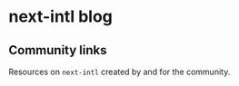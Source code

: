 
# next-intl blog

<div className="flex flex-col gap-4 py-8">
  <CommunityLink
    href="/blog/date-formatting-nextjs"
    title="Reliable date formatting in Next.js"
    date="Sep 25, 2024"
    author="By Jan Amann"
  />
  <CommunityLink
    href="/blog/next-intl-3-0"
    title="next-intl 3.0"
    date="Nov 14, 2023"
    author="By Jan Amann"
  />
  <CommunityLink
    href="/blog/translations-outside-of-react-components"
    title="How (not) to use translations outside of React components"
    date="Apr 21, 2023"
    author="By Jan Amann"
  />
</div>

## Community links

Resources on `next-intl` created by and for the community.

<div className="flex flex-col gap-4 py-8">
  <CommunityLink
    href="https://crowdin.com/blog/2024/02/19/next-js-internationalization"
    title="Next.js i18n: Going international with next-intl"
    date="Feb 19, 2024"
    author="By Jan Amann for Crowdin"
    target="_blank"
    type="article"
  />
  <CommunityLink
    href="https://www.youtube.com/watch?v=pKolfZFW3gs"
    title="Next.js 13 App Directory & i18n - Full Tutorial"
    date="May 22, 2023"
    author="By Tuomo Kankaanpää"
    target="_blank"
    type="video"
  />
  <CommunityLink
    href="https://www.smashingmagazine.com/2023/03/internationalization-nextjs-13-react-server-components/"
    title="Internationalization in Next.js 13 with React Server Components"
    date="Mar 16, 2023"
    author="By Jan Amann for Smashing Magazine"
    target="_blank"
    type="article"
  />
  <CommunityLink
    href="https://noahflk.com/blog/multilang-next-app"
    title="Adding internationalization to a Next.js app"
    date="Nov 22, 2022"
    author="By @noahflk"
    target="_blank"
    type="article"
  />
  <CommunityLink
    href="https://buttercms.com/blog/nextjs-localization/"
    title="Next.js Localization: How to Build a Multilingual Website with next-intl"
    date="Nov 4, 2021"
    author="By Nirmalya Ghosh for ButterCMS"
    target="_blank"
    type="article"
  />
  <CommunityLink
    href="https://www.thisdot.co/blog/next-js-adding-localization-with-next-intl"
    title="Next.js: Adding Localization with next-intl"
    date="Jul 28, 2021"
    author="By Morgan Worrell for This Dot Labs"
    target="_blank"
    type="article"
  />
  <CommunityLink
    href="https://www.youtube.com/watch?v=uDXyk1ZgLK0"
    title="Internationalization (i18n) in NextJS apps using next-intl"
    date="Jun 28, 2021"
    author="By Dillion Megida"
    target="_blank"
    type="video"
  />
</div>
